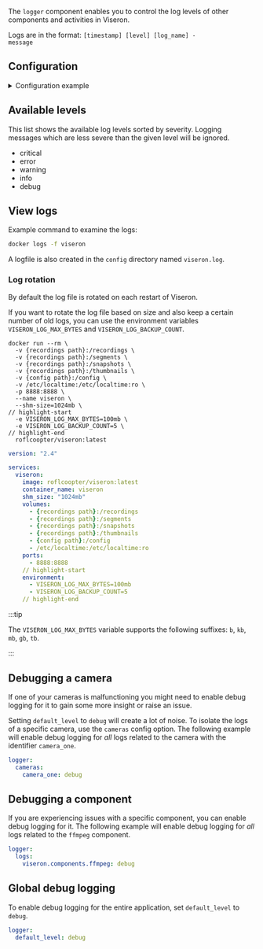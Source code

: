 
<ComponentHeader meta={ComponentMetadata} />

The `logger` component enables you to control the log levels of other components and activities in Viseron.

Logs are in the format: <code>[timestamp] [level] [log_name] - message</code>

## Configuration

<details>
  <summary>Configuration example</summary>

```yaml
logger:
  default_level: info
  logs:
    viseron.components.ffmpeg: debug
    viseron.components.edgetpu: debug
  cameras:
    camera_one: debug
```

</details>

<ComponentConfiguration meta={ComponentMetadata} config={config} />

## Available levels

This list shows the available log levels sorted by severity.
Logging messages which are less severe than the given level will be ignored.

- critical
- error
- warning
- info
- debug

## View logs

Example command to examine the logs:

```bash
docker logs -f viseron
```

A logfile is also created in the `config` directory named `viseron.log`.

### Log rotation

By default the log file is rotated on each restart of Viseron.

If you want to rotate the log file based on size and also keep a certain number of old logs, you can use the environment variables `VISERON_LOG_MAX_BYTES` and `VISERON_LOG_BACKUP_COUNT`.

<Tabs groupId="docker-type">
<TabItem value="docker" label="Docker">

```shell
docker run --rm \
  -v {recordings path}:/recordings \
  -v {recordings path}:/segments \
  -v {recordings path}:/snapshots \
  -v {recordings path}:/thumbnails \
  -v {config path}:/config \
  -v /etc/localtime:/etc/localtime:ro \
  -p 8888:8888 \
  --name viseron \
  --shm-size=1024mb \
// highlight-start
  -e VISERON_LOG_MAX_BYTES=100mb \
  -e VISERON_LOG_BACKUP_COUNT=5 \
// highlight-end
  roflcoopter/viseron:latest
```

</TabItem>
<TabItem value="docker-compose" label="Docker-Compose">

```yaml
version: "2.4"

services:
  viseron:
    image: roflcoopter/viseron:latest
    container_name: viseron
    shm_size: "1024mb"
    volumes:
      - {recordings path}:/recordings
      - {recordings path}:/segments
      - {recordings path}:/snapshots
      - {recordings path}:/thumbnails
      - {config path}:/config
      - /etc/localtime:/etc/localtime:ro
    ports:
      - 8888:8888
    // highlight-start
    environment:
      - VISERON_LOG_MAX_BYTES=100mb
      - VISERON_LOG_BACKUP_COUNT=5
    // highlight-end

```

</TabItem>
</Tabs>

:::tip

The `VISERON_LOG_MAX_BYTES` variable supports the following suffixes: `b`, `kb`, `mb`, `gb`, `tb`.

:::

## Debugging a camera

If one of your cameras is malfunctioning you might need to enable debug logging for it to gain some more insight or raise an issue.

Setting `default_level` to `debug` will create a lot of noise.
To isolate the logs of a specific camera, use the `cameras` config option.
The following example will enable debug logging for _all_ logs related to the camera with the identifier `camera_one`.

```yaml
logger:
  cameras:
    camera_one: debug
```

## Debugging a component

If you are experiencing issues with a specific component, you can enable debug logging for it.
The following example will enable debug logging for _all_ logs related to the `ffmpeg` component.

```yaml
logger:
  logs:
    viseron.components.ffmpeg: debug
```

## Global debug logging

To enable debug logging for the entire application, set `default_level` to `debug`.

```yaml
logger:
  default_level: debug
```
